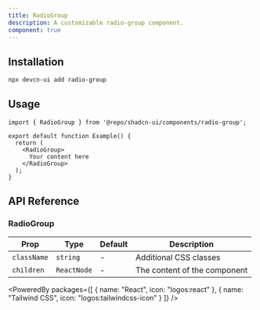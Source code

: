 ```yaml
---
title: RadioGroup
description: A customizable radio-group component.
component: true
---
```


<ComponentPreview name="radio-group" />

## Installation

```bash
npx devcn-ui add radio-group
```

## Usage

```tsx
import { RadioGroup } from '@repo/shadcn-ui/components/radio-group';

export default function Example() {
  return (
    <RadioGroup>
      Your content here
    </RadioGroup>
  );
}
```

## API Reference

### RadioGroup

| Prop | Type | Default | Description |
| --- | --- | --- | --- |
| `className` | `string` | - | Additional CSS classes |
| `children` | `ReactNode` | - | The content of the component |

<PoweredBy packages={[
  { name: "React", icon: "logos:react" },
  { name: "Tailwind CSS", icon: "logos:tailwindcss-icon" }
]} />
